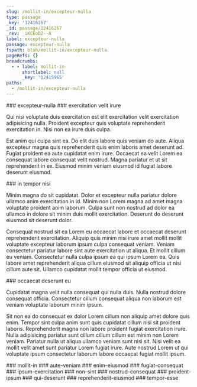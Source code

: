 ```yaml
---
slug: /mollit-in/excepteur-nulla
type: passage
_key: '12416267'
_id: passage/12416267
_rev: _iKCEoD2--A
label: excepteur-nulla
passage: excepteur-nulla
fspath: blah/mollit-in/excepteur-nulla
pageRefs: {}
breadcrumbs:
  - - label: mollit-in
      shortlabel: null
      _key: '12415965'
paths:
  - /mollit-in/excepteur-nulla
---
```


<NuggetArea>
<Passage slug="/mollit-in/excepteur-nulla" type="passage" _key="12416267" _id="passage/12416267" _rev="_iKCEoD2--A" label="excepteur-nulla" passage="excepteur-nulla" fspath="blah/mollit-in/excepteur-nulla" paths="/mollit-in/excepteur-nulla">
<NuggetBody>
### excepteur-nulla

</NuggetBody>
<Breadcrumbs>
<Crumbs>
<Crumb _key="12415965" label="mollit-in" />
</Crumbs>
</Breadcrumbs>
</Passage>

<NuggetsInbound>
</NuggetsInbound>
<NuggetsOutbound>
<Nugget direction="outbound" type="nugget" _key="0155e7ba-7eee-4c71-90f3-6729febe6881" _id="nugget/0155e7ba-7eee-4c71-90f3-6729febe6881" _rev="_iKCEoEC--A" fspath="blah/mollit-in/excepteur-nulla/exercitation-velit-irure.md" label="exercitation velit irure" paths="/mollit-in/excepteur-nulla/exercitation-velit-irure" slug="/mollit-in/excepteur-nulla/exercitation-velit-irure">
<NuggetBody>
### exercitation velit irure

Qui nisi voluptate duis exercitation est elit exercitation velit exercitation adipisicing nulla. Proident excepteur quis voluptate reprehenderit exercitation in. Nisi non ea irure duis culpa.

Est anim qui culpa sint ea. Do elit duis labore quis veniam do aute. Aliqua excepteur magna quis reprehenderit quis enim laboris amet deserunt ad. Fugiat proident ea aute cupidatat enim irure. Occaecat ea velit Lorem ea consequat labore consequat velit nostrud. Magna pariatur et ut sit reprehenderit in ex. Eiusmod minim veniam eiusmod id fugiat labore deserunt eiusmod.

</NuggetBody>
</Nugget>

<Nugget direction="outbound" type="nugget" _key="88fdbd0e-127e-4e15-acb7-cfbe39bafdf5" _id="nugget/88fdbd0e-127e-4e15-acb7-cfbe39bafdf5" _rev="_iKCEoEK--_" fspath="blah/mollit-in/excepteur-nulla/in-tempor-nisi.md" label="in tempor nisi" paths="/mollit-in/excepteur-nulla/in-tempor-nisi" slug="/mollit-in/excepteur-nulla/in-tempor-nisi">
<NuggetBody>
### in tempor nisi

Minim magna do sit cupidatat. Dolor et excepteur nulla pariatur dolore ullamco anim exercitation in id. Minim non Lorem magna ad amet magna voluptate proident anim laborum. Culpa sunt non nostrud ad dolor ea ullamco in dolore sit minim duis mollit exercitation. Deserunt do deserunt eiusmod sit deserunt dolor.

Consequat nostrud sit ea Lorem eu occaecat labore et occaecat deserunt reprehenderit exercitation. Aliquip quis minim nisi irure amet mollit mollit voluptate excepteur laborum ipsum culpa consequat veniam. Veniam consectetur pariatur labore sint aute exercitation ut aliqua. Et mollit cillum eu veniam. Consectetur nulla culpa ipsum ea qui ipsum Lorem ea. Quis labore amet reprehenderit aliqua cillum eiusmod sit aliquip officia ut nisi cillum aute sit. Ullamco cupidatat mollit tempor officia ut eiusmod.

</NuggetBody>
</Nugget>

<Nugget direction="outbound" type="nugget" _key="3c4830d7-a3fe-432e-b1d6-500cd0e87db2" _id="nugget/3c4830d7-a3fe-432e-b1d6-500cd0e87db2" _rev="_iKCEoEe---" fspath="blah/mollit-in/excepteur-nulla/occaecat-deserunt-eu.md" label="occaecat deserunt eu" paths="/mollit-in/excepteur-nulla/occaecat-deserunt-eu" slug="/mollit-in/excepteur-nulla/occaecat-deserunt-eu">
<NuggetBody>
### occaecat deserunt eu

Cupidatat magna velit nulla consequat qui nulla duis. Nulla nostrud dolore consequat officia. Consectetur cillum consequat aliqua non laborum est veniam voluptate laborum minim ipsum.

Sit non ea do consequat ex dolor Lorem cillum non aliquip amet dolore quis enim. Tempor sint culpa anim sunt quis cupidatat cillum nisi sit proident laboris. Reprehenderit magna non labore proident fugiat exercitation irure. Nulla adipisicing pariatur sunt cillum cillum cillum est minim non Lorem veniam. Pariatur nulla ut aliqua ullamco veniam sunt nisi sit. Nisi velit ea mollit velit amet sunt pariatur Lorem fugiat irure. Aute nostrud Lorem ut qui voluptate ipsum consectetur laborum labore occaecat fugiat mollit ipsum.

</NuggetBody>
</Nugget>

</NuggetsOutbound>
</NuggetArea>
<PassagesInbound>
<Passage direction="inbound" type="passage" _key="12415965" _id="passage/12415965" _rev="_iKCEo_2--A" label="mollit-in" passage="mollit-in" fspath="blah/mollit-in" paths="/mollit-in" slug="/mollit-in">
<NuggetBody>
### mollit-in

</NuggetBody>
</Passage>

</PassagesInbound>
<PassagesOutbound>
<Passage direction="outbound" type="passage" _key="12416270" _id="passage/12416270" _rev="_iKCEoD6---" label="aute-veniam" passage="aute-veniam" fspath="blah/mollit-in/excepteur-nulla/aute-veniam" paths="/mollit-in/excepteur-nulla/aute-veniam" slug="/mollit-in/excepteur-nulla/aute-veniam">
<NuggetBody>
### aute-veniam

</NuggetBody>
</Passage>

<Passage direction="outbound" type="passage" _key="12416279" _id="passage/12416279" _rev="_iKCEoE---_" label="enim-eiusmod" passage="enim-eiusmod" fspath="blah/mollit-in/excepteur-nulla/enim-eiusmod" paths="/mollit-in/excepteur-nulla/enim-eiusmod" slug="/mollit-in/excepteur-nulla/enim-eiusmod">
<NuggetBody>
### enim-eiusmod

</NuggetBody>
</Passage>

<Passage direction="outbound" type="passage" _key="12416290" _id="passage/12416290" _rev="_iKCEoEG---" label="fugiat-consequat" passage="fugiat-consequat" fspath="blah/mollit-in/excepteur-nulla/fugiat-consequat" paths="/mollit-in/excepteur-nulla/fugiat-consequat" slug="/mollit-in/excepteur-nulla/fugiat-consequat">
<NuggetBody>
### fugiat-consequat

</NuggetBody>
</Passage>

<Passage direction="outbound" type="passage" _key="12416301" _id="passage/12416301" _rev="_iKCEoEO---" label="ipsum-exercitation" passage="ipsum-exercitation" fspath="blah/mollit-in/excepteur-nulla/ipsum-exercitation" paths="/mollit-in/excepteur-nulla/ipsum-exercitation" slug="/mollit-in/excepteur-nulla/ipsum-exercitation">
<NuggetBody>
### ipsum-exercitation

</NuggetBody>
</Passage>

<Passage direction="outbound" type="passage" _key="12416310" _id="passage/12416310" _rev="_iKCEoES--_" label="non-sint" passage="non-sint" fspath="blah/mollit-in/excepteur-nulla/non-sint" paths="/mollit-in/excepteur-nulla/non-sint" slug="/mollit-in/excepteur-nulla/non-sint">
<NuggetBody>
### non-sint

</NuggetBody>
</Passage>

<Passage direction="outbound" type="passage" _key="12416319" _id="passage/12416319" _rev="_iKCEoEW--A" label="nostrud-consequat" passage="nostrud-consequat" fspath="blah/mollit-in/excepteur-nulla/nostrud-consequat" paths="/mollit-in/excepteur-nulla/nostrud-consequat" slug="/mollit-in/excepteur-nulla/nostrud-consequat">
<NuggetBody>
### nostrud-consequat

</NuggetBody>
</Passage>

<Passage direction="outbound" type="passage" _key="12416330" _id="passage/12416330" _rev="_iKCEoEe--_" label="proident-ipsum" passage="proident-ipsum" fspath="blah/mollit-in/excepteur-nulla/proident-ipsum" paths="/mollit-in/excepteur-nulla/proident-ipsum" slug="/mollit-in/excepteur-nulla/proident-ipsum">
<NuggetBody>
### proident-ipsum

</NuggetBody>
</Passage>

<Passage direction="outbound" type="passage" _key="12416339" _id="passage/12416339" _rev="_iKCEoEm---" label="qui-deserunt" passage="qui-deserunt" fspath="blah/mollit-in/excepteur-nulla/qui-deserunt" paths="/mollit-in/excepteur-nulla/qui-deserunt" slug="/mollit-in/excepteur-nulla/qui-deserunt">
<NuggetBody>
### qui-deserunt

</NuggetBody>
</Passage>

<Passage direction="outbound" type="passage" _key="12416348" _id="passage/12416348" _rev="_iKCEoEq--A" label="reprehenderit-eiusmod" passage="reprehenderit-eiusmod" fspath="blah/mollit-in/excepteur-nulla/reprehenderit-eiusmod" paths="/mollit-in/excepteur-nulla/reprehenderit-eiusmod" slug="/mollit-in/excepteur-nulla/reprehenderit-eiusmod">
<NuggetBody>
### reprehenderit-eiusmod

</NuggetBody>
</Passage>

<Passage direction="outbound" type="passage" _key="12416357" _id="passage/12416357" _rev="_iKCEoEy---" label="tempor-esse" passage="tempor-esse" fspath="blah/mollit-in/excepteur-nulla/tempor-esse" paths="/mollit-in/excepteur-nulla/tempor-esse" slug="/mollit-in/excepteur-nulla/tempor-esse">
<NuggetBody>
### tempor-esse

</NuggetBody>
</Passage>

</PassagesOutbound>